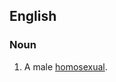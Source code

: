 ==English==

===Noun===
{{en-noun|head=[[knob]] [[jockey]]}}

# {{lb|en|British|offensive|slang}} A male [[homosexual]].